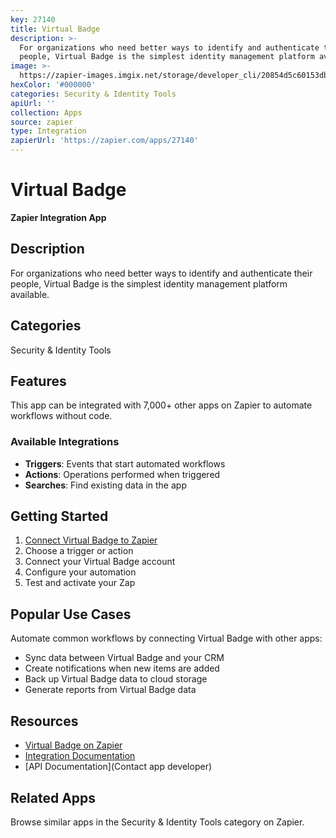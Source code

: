 ```yaml
---
key: 27140
title: Virtual Badge
description: >-
  For organizations who need better ways to identify and authenticate their
  people, Virtual Badge is the simplest identity management platform available.
image: >-
  https://zapier-images.imgix.net/storage/developer_cli/20854d5c60153db93e69c2b9c5676ebc.png?auto=format%2Ccompress&ixlib=python-3.0.0&q=50
hexColor: '#000000'
categories: Security & Identity Tools
apiUrl: ''
collection: Apps
source: zapier
type: Integration
zapierUrl: 'https://zapier.com/apps/27140'
---
```

# Virtual Badge

**Zapier Integration App**

## Description

For organizations who need better ways to identify and authenticate their people, Virtual Badge is the simplest identity management platform available.

## Categories

Security & Identity Tools

## Features

This app can be integrated with 7,000+ other apps on Zapier to automate workflows without code.

### Available Integrations

- **Triggers**: Events that start automated workflows
- **Actions**: Operations performed when triggered
- **Searches**: Find existing data in the app

## Getting Started

1. [Connect Virtual Badge to Zapier](https://zapier.com/apps/27140)
2. Choose a trigger or action
3. Connect your Virtual Badge account
4. Configure your automation
5. Test and activate your Zap

## Popular Use Cases

Automate common workflows by connecting Virtual Badge with other apps:

- Sync data between Virtual Badge and your CRM
- Create notifications when new items are added
- Back up Virtual Badge data to cloud storage
- Generate reports from Virtual Badge data

## Resources

- [Virtual Badge on Zapier](https://zapier.com/apps/27140)
- [Integration Documentation](https://zapier.com/apps/27140/integrations)
- [API Documentation](Contact app developer)

## Related Apps

Browse similar apps in the Security & Identity Tools category on Zapier.

